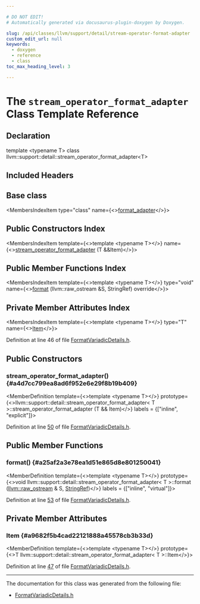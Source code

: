 ```yaml
---

# DO NOT EDIT!
# Automatically generated via docusaurus-plugin-doxygen by Doxygen.

slug: /api/classes/llvm/support/detail/stream-operator-format-adapter
custom_edit_url: null
keywords:
  - doxygen
  - reference
  - class
toc_max_heading_level: 3

---
```





# The `stream_operator_format_adapter` Class Template Reference

<DoxygenPage pluginConfig={pluginConfig}>



## Declaration

<CodeBlock>template &lt;typename T&gt;
class llvm::support::detail::stream_operator_format_adapter&lt;T&gt;</CodeBlock>

## Included Headers

<IncludesList>
<IncludesListItem
  filePath="llvm/Support/FormatVariadicDetails.h"
  permalink="/docs/api/files/include/include/llvm/include/llvm/support/formatvariadicdetails-h"
  isLocal="true" />
</IncludesList>

## Base class

<MembersIndex>

<MembersIndexItem
  type="class"
  name={<><a href="/docs/api/classes/llvm/support/detail/format-adapter">format&#95;adapter</a></>}>
</MembersIndexItem>

</MembersIndex>

## Public Constructors Index

<MembersIndex>

<MembersIndexItem
  template={<>template &lt;typename T&gt;</>}
  name={<><a href="#a4d7cc799ea8ad6f952e6e29f8b19b409">stream&#95;operator&#95;format&#95;adapter</a> (T &amp;&amp;Item)</>}>
</MembersIndexItem>

</MembersIndex>

## Public Member Functions Index

<MembersIndex>

<MembersIndexItem
  template={<>template &lt;typename T&gt;</>}
  type="void"
  name={<><a href="#a25af2a3e78ea1d51e865d8e801250041">format</a> (llvm::raw&#95;ostream &amp;S, StringRef) override</>}>
</MembersIndexItem>

</MembersIndex>

## Private Member Attributes Index

<MembersIndex>

<MembersIndexItem
  template={<>template &lt;typename T&gt;</>}
  type="T"
  name={<><a href="#a9682f5b4cad22121888a45578cb3b33d">Item</a></>}>
</MembersIndexItem>

</MembersIndex>


Definition at line 46 of file <a href="/docs/api/files/include/include/llvm/include/llvm/support/formatvariadicdetails-h">FormatVariadicDetails.h</a>.

<SectionDefinition>

## Public Constructors

### stream&#95;operator&#95;format&#95;adapter() {#a4d7cc799ea8ad6f952e6e29f8b19b409}

<MemberDefinition
  template={<>template &lt;typename T&gt;</>}
  prototype={<>llvm::support::detail::stream&#95;operator&#95;format&#95;adapter&lt; T &gt;::stream&#95;operator&#95;format&#95;adapter (T &amp;&amp; Item)</>}
  labels = {["inline", "explicit"]}>

Definition at line <a href="/docs/api/files/include/include/llvm/include/llvm/support/formatvariadicdetails-h/#l00050">50</a> of file <a href="/docs/api/files/include/include/llvm/include/llvm/support/formatvariadicdetails-h">FormatVariadicDetails.h</a>.
</MemberDefinition>

</SectionDefinition>

<SectionDefinition>

## Public Member Functions

### format() {#a25af2a3e78ea1d51e865d8e801250041}

<MemberDefinition
  template={<>template &lt;typename T&gt;</>}
  prototype={<>void llvm::support::detail::stream&#95;operator&#95;format&#95;adapter&lt; T &gt;::format (<a href="/docs/api/classes/llvm/raw-ostream">llvm::raw&#95;ostream</a> &amp; S, <a href="/docs/api/classes/llvm/stringref">StringRef</a>)</>}
  labels = {["inline", "virtual"]}>

Definition at line <a href="/docs/api/files/include/include/llvm/include/llvm/support/formatvariadicdetails-h/#l00053">53</a> of file <a href="/docs/api/files/include/include/llvm/include/llvm/support/formatvariadicdetails-h">FormatVariadicDetails.h</a>.
</MemberDefinition>

</SectionDefinition>

<SectionDefinition>

## Private Member Attributes

### Item {#a9682f5b4cad22121888a45578cb3b33d}

<MemberDefinition
  template={<>template &lt;typename T&gt;</>}
  prototype={<>T llvm::support::detail::stream&#95;operator&#95;format&#95;adapter&lt; T &gt;::Item</>}>

Definition at line <a href="/docs/api/files/include/include/llvm/include/llvm/support/formatvariadicdetails-h/#l00047">47</a> of file <a href="/docs/api/files/include/include/llvm/include/llvm/support/formatvariadicdetails-h">FormatVariadicDetails.h</a>.
</MemberDefinition>

</SectionDefinition>

<hr/>

The documentation for this class was generated from the following file:

<ul>
<li><a href="/docs/api/files/include/include/llvm/include/llvm/support/formatvariadicdetails-h">FormatVariadicDetails.h</a></li>
</ul>

</DoxygenPage>

